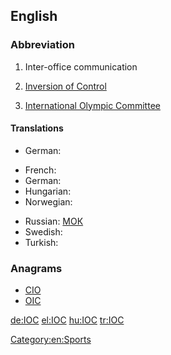==English==

===Abbreviation===
{{en-abbr}}

# {{business}} Inter-office communication
# {{computing}} [[inversion of control|Inversion of Control]]
# {{sports}} [[w:International Olympic Committee|International Olympic Committee]]

====Translations====
{{trans-top|{{business}} Inter-office communication}}
{{trans-mid}}
{{trans-bottom}}

{{trans-top|{{computing}} inversion of control}}
* German: {{t+|de|Inversion of Control|f}}
{{trans-mid}}
{{trans-bottom}}

{{trans-top|{{sports}} International Olympic Committee}}
* French: {{t+|fr|CIO}}
* German: {{t+|de|IOK}}
* Hungarian: {{t+|hu|NOB}}
* Norwegian: {{t+|no|IOK}}
{{trans-mid}}
* Russian: [[МОК]]
* Swedish: {{t+|sv|IOK}}
* Turkish: {{t+|tr|UOK}}
{{trans-bottom}}

===Anagrams===
* [[CIO#English|CIO]] 
* [[OIC#English|OIC]]

[[Category:en:Sports]]
[[de:IOC]]
[[el:IOC]]
[[hu:IOC]]
[[tr:IOC]]